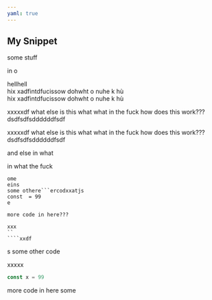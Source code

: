 ```yaml
---
yaml: true
---
```


## My Snippet

some stuff

in o

hellhell\
hix xadfintdfucissow dohwht o nuhe k hù\
hix xadfintdfucissow dohwht o nuhe k hù

xxxxxdf what else is this what what in the fuck how does this work???dsdfsdfsddddddfsdf

xxxxxdf what else is this what what in the fuck how does this work???dsdfsdfsddddddfsdf

and else in what

in what the fuck

```
ome 
eins
some othere```ercodxxatjs
const  = 99
e

more code in here???

xxx
``
````xxdf
```

s
some other code

xxxxx

```js
const x = 99
```

more code in here
some